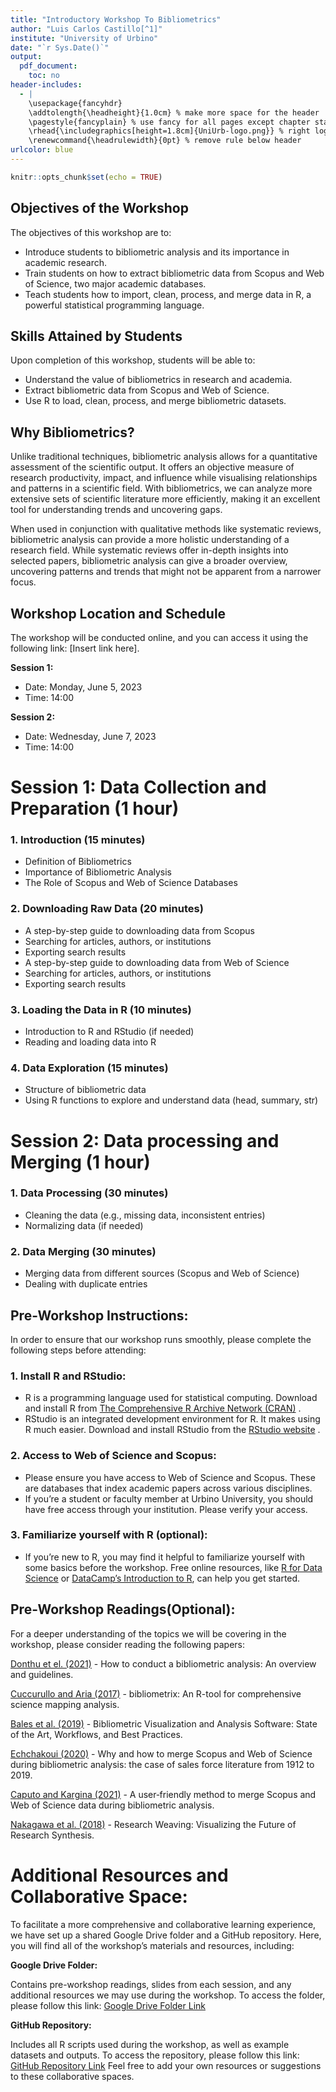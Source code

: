 ```yaml
---
title: "Introductory Workshop To Bibliometrics"
author: "Luis Carlos Castillo[^1]"
institute: "University of Urbino"
date: "`r Sys.Date()`"
output:
  pdf_document:
    toc: no
header-includes:
  - |
    \usepackage{fancyhdr}
    \addtolength{\headheight}{1.0cm} % make more space for the header
    \pagestyle{fancyplain} % use fancy for all pages except chapter start
    \rhead{\includegraphics[height=1.8cm]{UniUrb-logo.png}} % right logo
    \renewcommand{\headrulewidth}{0pt} % remove rule below header
urlcolor: blue
---
```

[^1]: PhD candidate in Global Studies. Email: l.castillotellez@campus.uniurb.it

```r
knitr::opts_chunk$set(echo = TRUE)
```

## Objectives of the Workshop

The objectives of this workshop are to:

  - Introduce students to bibliometric analysis and its importance in academic research.
  - Train students on how to extract bibliometric data from Scopus and Web of Science, two major academic databases.
  - Teach students how to import, clean, process, and merge data in R, a powerful statistical programming language.
  
## Skills Attained by Students

Upon completion of this workshop, students will be able to:

 - Understand the value of bibliometrics in research and academia.
 - Extract bibliometric data from Scopus and Web of Science.
 - Use R to load, clean, process, and merge bibliometric datasets.

## Why Bibliometrics?

Unlike traditional techniques, bibliometric analysis allows for a quantitative assessment of the scientific output. It offers an objective measure of research productivity, impact, and influence while visualising relationships and patterns in a scientific field. With bibliometrics, we can analyze more extensive sets of scientific literature more efficiently, making it an excellent tool for understanding trends and uncovering gaps.

When used in conjunction with qualitative methods like systematic reviews, bibliometric analysis can provide a more holistic understanding of a research field. While systematic reviews offer in-depth insights into selected papers, bibliometric analysis can give a broader overview, uncovering patterns and trends that might not be apparent from a narrower focus.

## Workshop Location and Schedule

The workshop will be conducted online, and you can access it using the following link: [Insert link here].

**Session 1:**

- Date: Monday, June 5, 2023
- Time: 14:00

**Session 2:**

- Date: Wednesday, June 7, 2023
- Time: 14:00

#    Session 1: Data Collection and Preparation (1 hour)

###   1. Introduction (15 minutes)
  
  - Definition of Bibliometrics
  - Importance of Bibliometric Analysis
  - The Role of Scopus and Web of Science Databases
  
###   2. Downloading Raw Data (20 minutes)

  - A step-by-step guide to downloading data from Scopus
  - Searching for articles, authors, or institutions
  - Exporting search results
  - A step-by-step guide to downloading data from Web of Science
  - Searching for articles, authors, or institutions
  - Exporting search results
  
###   3. Loading the Data in R (10 minutes)

  - Introduction to R and RStudio (if needed)
  - Reading and loading data into R
  
###    4. Data Exploration (15 minutes)

  - Structure of bibliometric data
  - Using R functions to explore and understand data (head, summary, str)
  

#   Session 2: Data processing and Merging (1 hour) 


###    1. Data Processing (30 minutes)

  - Cleaning the data (e.g., missing data, inconsistent entries)
  - Normalizing data (if needed)
  
###    2. Data Merging (30 minutes)

  - Merging data from different sources (Scopus and Web of Science)
  - Dealing with duplicate entries


##   Pre-Workshop Instructions:

In order to ensure that our workshop runs smoothly, please complete the following steps before attending:

###   1.	Install R and RStudio:

  - R is a programming language used for statistical computing. Download and install R from [The Comprehensive R Archive Network (CRAN)](https://cran.r-project.org/)  .
  - RStudio is an integrated development environment for R. It makes using R much easier. Download and install RStudio from the [RStudio website](https://rstudio.com/products/rstudio/download/) .
  
###   2.	Access to Web of Science and Scopus:

  - Please ensure you have access to Web of Science and Scopus. These are databases that index academic papers across various disciplines.
  - If you're a student or faculty member at Urbino University, you should have free access through your institution. Please verify your access.
  
###   3.	Familiarize yourself with R (optional):

  - If you're new to R, you may find it helpful to familiarize yourself with some basics before the workshop. Free online resources, like [R for Data Science](https://r4ds.had.co.nz/) or [DataCamp's Introduction to R](https://app.datacamp.com/learn/courses/free-introduction-to-r), can help you get started.
  
## Pre-Workshop Readings(Optional):

For a deeper understanding of the topics we will be covering in the workshop, please consider reading the following papers:

[Donthu et el. (2021)](https://drive.google.com/file/d/1SsTu9hJle0cUTIqTnTRPpR7FOFGknrCc/view?usp=share_link) - How to conduct a bibliometric analysis: An overview and guidelines.

[Cuccurullo and Aria (2017)](https://drive.google.com/file/d/1juGsZmE5YlGkpn-IfyZPm7cOhugUYeii/view?usp=share_link) - bibliometrix: An R-tool for comprehensive science mapping analysis.

[Bales et al. (2019)](https://drive.google.com/file/d/1MFXcxcHcHv-E4vMnUnMKZ7ct0V0XmSpv/view?usp=share_link) - Bibliometric Visualization and Analysis Software: State of the Art, Workflows, and Best Practices.

[Echchakoui (2020)](https://drive.google.com/file/d/1JsOU5QD_sZFNjofYxsQIjOWCyqvM6F_y/view?usp=share_link) - Why and how to merge Scopus and Web of Science during bibliometric 
analysis: the case of sales force literature from 1912 to 2019.

[Caputo and Kargina (2021)](https://drive.google.com/file/d/1UrITi7FYM4dJCRke5u_fzJoHMdrKgkww/view?usp=share_link) - A user‑friendly method to merge Scopus and Web of Science data during bibliometric analysis.

[Nakagawa et al. (2018)](https://drive.google.com/file/d/19KIr-j2MBSbSIN94qaik_Kgu6j_XKRkt/view?usp=share_link) - Research Weaving: Visualizing the Future of
Research Synthesis.


# Additional Resources and Collaborative Space:

To facilitate a more comprehensive and collaborative learning experience, we have set up a shared Google Drive folder and a GitHub repository. Here, you will find all of the workshop's materials and resources, including:

**Google Drive Folder:**

Contains pre-workshop readings, slides from each session, and any additional resources we may use during the workshop.
To access the folder, please follow this link: [Google Drive Folder Link](https://drive.google.com/drive/folders/1Mw6cWYZZxRlZTQAUYZofifyY_xkmcVeK?usp=share_link)

**GitHub Repository:**

Includes all R scripts used during the workshop, as well as example datasets and outputs.
To access the repository, please follow this link: [GitHub Repository Link](https://github.com/luchocastillo84/Bibliometric_workshop)
Feel free to add your own resources or suggestions to these collaborative spaces. 









  